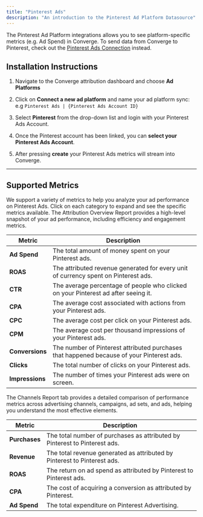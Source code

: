 ```yaml
---
title: "Pinterest Ads"
description: "An introduction to the Pinterest Ad Platform Datasource"
---
```


<Note> The Pinterest Ad Platform integrations allows you to see platform-specific metrics (e.g. Ad Spend) in Converge. 
To send data from Converge to Pinterest, check out the [Pinterest Ads Connection](../../connections/pinterest) instead.</Note>

## Installation Instructions

<AccordionGroup >
<Accordion icon="list" title="Installation Instructions">

1. Navigate to the Converge attribution dashboard and choose **Ad Platforms** 
   &nbsp;

2. Click on **Connect a new ad platform** and name your ad platform sync: e.g `Pinterest Ads | {Pinterest Ads Account ID}`
   &nbsp;

3. Select **Pinterest** from the drop-down list and login with your Pinterest Ads Account.
   &nbsp;

4. Once the Pinterest account has been linked, you can **select your Pinterest Ads Account**. 

5. After pressing **create** your Pinterest Ads metrics will stream into Converge.
   &nbsp;


</Accordion>
</AccordionGroup> 

---
## Supported Metrics

We support a variety of metrics to help you analyze your ad performance on Pinterest Ads. Click on each category to expand and see the specific metrics available.
<AccordionGroup>
<Accordion icon="chart-column" title="Overview Report">
The Attribution Overview Report provides a high-level snapshot of your ad performance, including efficiency and engagement metrics.

| Metric        | Description                                                     |
|---------------|-----------------------------------------------------------------|
| **Ad Spend**  | The total amount of money spent on your Pinterest ads.                    |
| **ROAS**      | The attributed revenue generated for every unit of currency spent on Pinterest ads.  |
| **CTR**       | The average percentage of people who clicked on your Pinterest ad after seeing it.       |
| **CPA**       | The average cost associated with actions from your Pinterest ads.         |
| **CPC**       | The average cost per click on your Pinterest ads.                         |
| **CPM**       | The average cost per thousand impressions of your Pinterest ads.          |
| **Conversions** | The number of Pinterest attributed purchases that happened because of your Pinterest ads.    |
| **Clicks**    | The total number of clicks on your Pinterest ads.                         |
| **Impressions**| The number of times your Pinterest ads were on screen.                   |

</Accordion>

<Accordion icon="network-wired" title="Channels Report">
The Channels Report tab provides a detailed comparison of performance metrics across advertising channels, campaigns, ad sets, and ads, helping you understand the most effective elements.

| Metric        | Description                                                  |
|---------------|--------------------------------------------------------------|
| **Purchases** | The total number of purchases as attributed by Pinterest to Pinterest ads.  |
| **Revenue**   | The total revenue generated as attributed by Pinterest to Pinterest ads. |
| **ROAS**      | The return on ad spend as attributed by Pinterest to Pinterest ads.                         |
| **CPA**       | The cost of acquiring a conversion as attributed by Pinterest.        |
| **Ad Spend**  | The total expenditure on Pinterest Advertising.                                |

</Accordion>
</AccordionGroup>